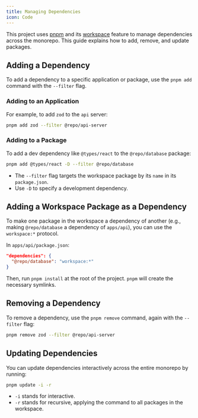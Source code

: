 ```yaml
---
title: Managing Dependencies
icon: Code
---
```


This project uses [pnpm](https://pnpm.io/) and its [workspace](https://pnpm.io/workspaces) feature to manage dependencies across the monorepo. This guide explains how to add, remove, and update packages.

## Adding a Dependency

To add a dependency to a specific application or package, use the `pnpm add` command with the `--filter` flag.

### Adding to an Application

For example, to add `zod` to the `api` server:

```bash
pnpm add zod --filter @repo/api-server
```

### Adding to a Package

To add a dev dependency like `@types/react` to the `@repo/database` package:

```bash
pnpm add @types/react -D --filter @repo/database
```

*   The `--filter` flag targets the workspace package by its `name` in its `package.json`.
*   Use `-D` to specify a development dependency.

## Adding a Workspace Package as a Dependency

To make one package in the workspace a dependency of another (e.g., making `@repo/database` a dependency of `apps/api`), you can use the `workspace:*` protocol.

In `apps/api/package.json`:

```json
"dependencies": {
  "@repo/database": "workspace:*"
}
```

Then, run `pnpm install` at the root of the project. `pnpm` will create the necessary symlinks.

## Removing a Dependency

To remove a dependency, use the `pnpm remove` command, again with the `--filter` flag:

```bash
pnpm remove zod --filter @repo/api-server
```

## Updating Dependencies

You can update dependencies interactively across the entire monorepo by running:

```bash
pnpm update -i -r
```

*   `-i` stands for interactive.
*   `-r` stands for recursive, applying the command to all packages in the workspace.
